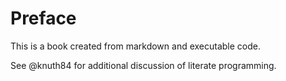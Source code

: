 # Preface {.unnumbered}

This is a book created from markdown and executable code.

See @knuth84 for additional discussion of literate programming.

